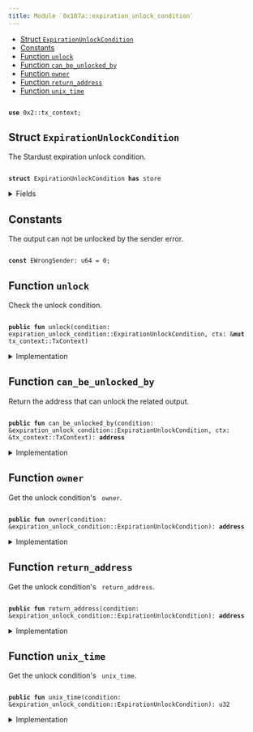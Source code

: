 ```yaml
---
title: Module `0x107a::expiration_unlock_condition`
---
```




-  [Struct `ExpirationUnlockCondition`](#0x107a_expiration_unlock_condition_ExpirationUnlockCondition)
-  [Constants](#@Constants_0)
-  [Function `unlock`](#0x107a_expiration_unlock_condition_unlock)
-  [Function `can_be_unlocked_by`](#0x107a_expiration_unlock_condition_can_be_unlocked_by)
-  [Function `owner`](#0x107a_expiration_unlock_condition_owner)
-  [Function `return_address`](#0x107a_expiration_unlock_condition_return_address)
-  [Function `unix_time`](#0x107a_expiration_unlock_condition_unix_time)


<pre><code>
<b>use</b> <Link href="../iota-framework/tx_context.md#0x2_tx_context">0x2::tx_context</Link>;
</code></pre>



<Link id="0x107a_expiration_unlock_condition_ExpirationUnlockCondition"></Link>

## Struct `ExpirationUnlockCondition`

The Stardust expiration unlock condition.


<pre><code>
<b>struct</b> <Link href="expiration_unlock_condition.md#0x107a_expiration_unlock_condition_ExpirationUnlockCondition">ExpirationUnlockCondition</Link> <b>has</b> store
</code></pre>



<details>
<summary>Fields</summary>


<dl>
<dt>
<code>
owner: <b>address</b></code>
</dt>
<dd>
 The address who owns the output before the timestamp has passed.
</dd>
<dt>
<code>
return_address: <b>address</b></code>
</dt>
<dd>
 The address that is allowed to spend the locked funds after the timestamp has passed.
</dd>
<dt>
<code>
unix_time: u32</code>
</dt>
<dd>
 Before this unix time, Address Unlock Condition is allowed to unlock the output, after that only the address defined in Return Address.
</dd>
</dl>


</details>

<Link id="@Constants_0"></Link>

## Constants


<Link id="0x107a_expiration_unlock_condition_EWrongSender"></Link>

The output can not be unlocked by the sender error.


<pre><code>
<b>const</b> <Link href="expiration_unlock_condition.md#0x107a_expiration_unlock_condition_EWrongSender">EWrongSender</Link>: u64 = 0;
</code></pre>



<Link id="0x107a_expiration_unlock_condition_unlock"></Link>

## Function `unlock`

Check the unlock condition.


<pre><code>
<b>public</b> <b>fun</b> <Link href="expiration_unlock_condition.md#0x107a_expiration_unlock_condition_unlock">unlock</Link>(condition: <Link href="expiration_unlock_condition.md#0x107a_expiration_unlock_condition_ExpirationUnlockCondition">expiration_unlock_condition::ExpirationUnlockCondition</Link>, ctx: &<b>mut</b> <Link href="../iota-framework/tx_context.md#0x2_tx_context_TxContext">tx_context::TxContext</Link>)
</code></pre>



<details>
<summary>Implementation</summary>


<pre><code>
<b>public</b> <b>fun</b> <Link href="expiration_unlock_condition.md#0x107a_expiration_unlock_condition_unlock">unlock</Link>(condition: <Link href="expiration_unlock_condition.md#0x107a_expiration_unlock_condition_ExpirationUnlockCondition">ExpirationUnlockCondition</Link>, ctx: &<b>mut</b> TxContext) \{
    <b>let</b> unlock_address = condition.<Link href="expiration_unlock_condition.md#0x107a_expiration_unlock_condition_can_be_unlocked_by">can_be_unlocked_by</Link>(ctx);

    <b>assert</b>!(unlock_address == ctx.sender(), <Link href="expiration_unlock_condition.md#0x107a_expiration_unlock_condition_EWrongSender">EWrongSender</Link>);

    <b>let</b> <Link href="expiration_unlock_condition.md#0x107a_expiration_unlock_condition_ExpirationUnlockCondition">ExpirationUnlockCondition</Link> \{
        owner: _,
        return_address: _,
        unix_time: _,
    } = condition;
}
</code></pre>



</details>

<Link id="0x107a_expiration_unlock_condition_can_be_unlocked_by"></Link>

## Function `can_be_unlocked_by`

Return the address that can unlock the related output.


<pre><code>
<b>public</b> <b>fun</b> <Link href="expiration_unlock_condition.md#0x107a_expiration_unlock_condition_can_be_unlocked_by">can_be_unlocked_by</Link>(condition: &<Link href="expiration_unlock_condition.md#0x107a_expiration_unlock_condition_ExpirationUnlockCondition">expiration_unlock_condition::ExpirationUnlockCondition</Link>, ctx: &<Link href="../iota-framework/tx_context.md#0x2_tx_context_TxContext">tx_context::TxContext</Link>): <b>address</b>
</code></pre>



<details>
<summary>Implementation</summary>


<pre><code>
<b>public</b> <b>fun</b> <Link href="expiration_unlock_condition.md#0x107a_expiration_unlock_condition_can_be_unlocked_by">can_be_unlocked_by</Link>(condition: &<Link href="expiration_unlock_condition.md#0x107a_expiration_unlock_condition_ExpirationUnlockCondition">ExpirationUnlockCondition</Link>, ctx: &TxContext): <b>address</b> \{
    // Unix time in seconds.
    <b>let</b> current_time = ((<Link href="../iota-framework/tx_context.md#0x2_tx_context_epoch_timestamp_ms">tx_context::epoch_timestamp_ms</Link>(ctx) / 1000) <b>as</b> u32);

    <b>if</b> (condition.<Link href="expiration_unlock_condition.md#0x107a_expiration_unlock_condition_unix_time">unix_time</Link>() &lt;= current_time) \{
        condition.<Link href="expiration_unlock_condition.md#0x107a_expiration_unlock_condition_return_address">return_address</Link>()
    } <b>else</b> \{
        condition.<Link href="expiration_unlock_condition.md#0x107a_expiration_unlock_condition_owner">owner</Link>()
    }
}
</code></pre>



</details>

<Link id="0x107a_expiration_unlock_condition_owner"></Link>

## Function `owner`

Get the unlock condition's <code>
owner</code>.


<pre><code>
<b>public</b> <b>fun</b> <Link href="expiration_unlock_condition.md#0x107a_expiration_unlock_condition_owner">owner</Link>(condition: &<Link href="expiration_unlock_condition.md#0x107a_expiration_unlock_condition_ExpirationUnlockCondition">expiration_unlock_condition::ExpirationUnlockCondition</Link>): <b>address</b>
</code></pre>



<details>
<summary>Implementation</summary>


<pre><code>
<b>public</b> <b>fun</b> <Link href="expiration_unlock_condition.md#0x107a_expiration_unlock_condition_owner">owner</Link>(condition: &<Link href="expiration_unlock_condition.md#0x107a_expiration_unlock_condition_ExpirationUnlockCondition">ExpirationUnlockCondition</Link>): <b>address</b> \{
    condition.owner
}
</code></pre>



</details>

<Link id="0x107a_expiration_unlock_condition_return_address"></Link>

## Function `return_address`

Get the unlock condition's <code>
return_address</code>.


<pre><code>
<b>public</b> <b>fun</b> <Link href="expiration_unlock_condition.md#0x107a_expiration_unlock_condition_return_address">return_address</Link>(condition: &<Link href="expiration_unlock_condition.md#0x107a_expiration_unlock_condition_ExpirationUnlockCondition">expiration_unlock_condition::ExpirationUnlockCondition</Link>): <b>address</b>
</code></pre>



<details>
<summary>Implementation</summary>


<pre><code>
<b>public</b> <b>fun</b> <Link href="expiration_unlock_condition.md#0x107a_expiration_unlock_condition_return_address">return_address</Link>(condition: &<Link href="expiration_unlock_condition.md#0x107a_expiration_unlock_condition_ExpirationUnlockCondition">ExpirationUnlockCondition</Link>): <b>address</b> \{
    condition.return_address
}
</code></pre>



</details>

<Link id="0x107a_expiration_unlock_condition_unix_time"></Link>

## Function `unix_time`

Get the unlock condition's <code>
unix_time</code>.


<pre><code>
<b>public</b> <b>fun</b> <Link href="expiration_unlock_condition.md#0x107a_expiration_unlock_condition_unix_time">unix_time</Link>(condition: &<Link href="expiration_unlock_condition.md#0x107a_expiration_unlock_condition_ExpirationUnlockCondition">expiration_unlock_condition::ExpirationUnlockCondition</Link>): u32
</code></pre>



<details>
<summary>Implementation</summary>


<pre><code>
<b>public</b> <b>fun</b> <Link href="expiration_unlock_condition.md#0x107a_expiration_unlock_condition_unix_time">unix_time</Link>(condition: &<Link href="expiration_unlock_condition.md#0x107a_expiration_unlock_condition_ExpirationUnlockCondition">ExpirationUnlockCondition</Link>): u32 \{
    condition.unix_time
}
</code></pre>



</details>
